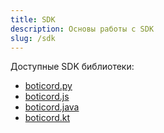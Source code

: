 ```yaml
---
title: SDK
description: Основы работы с SDK
slug: /sdk
---
```


Доступные SDK библиотеки:
- [boticord.py](/sdk/boticordpy)
- [boticord.js](/sdk/boticord.js)
- [boticord.java](/sdk/boticordjava)
- [boticord.kt](/sdk/botikotlin)
